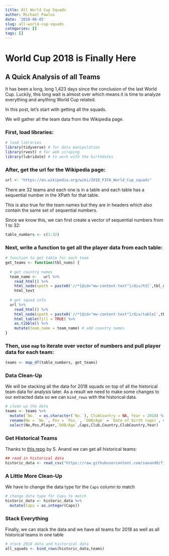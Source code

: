 ```yaml
---
title: All World Cup Squads
author: Michael Pawlus
date: '2018-06-05'
slug: all-world-cup-squads
categories: []
tags: []
---
```


# World Cup 2018 is Finally Here

## A Quick Analysis of all Teams

It has been a long, long 1,423 days since the conclusion of the last World Cup. Luckily, this long wait is almost over which means it is time to analyze everything and anything World Cup related.

In this post, let's start with getting all the squads.

We will gather all the team data from the Wikipedia page.

### First, load libraries:

```r
# load libraries  
library(tidyverse) # for data manipulation
library(rvest) # for web scraping
library(lubridate) # to work with the birthdates
```

### After, get the url for the Wikipedia page:

```r
url <- "https://en.wikipedia.org/wiki/2018_FIFA_World_Cup_squads"
```

There are 32 teams and each one is in a table and each table has a sequential number in the XPath for that table.

This is also true for the team names but they are in headers which also contain the same set of sequential numbers.

Since we know this, we can first create a vector of sequential numbers from 1 to 32:

```r
table_numbers <- c(1:32)
```

### Next, write a function to get all the player data from each table:

```r
# function to get table for each team
get_teams <- function(tbl_nums) {
  
  # get country names
  team_name <-   url %>%
    read_html() %>%
    html_node(xpath = paste0('//*[@id="mw-content-text"]/div/h3[',tbl_nums,']')) %>%
    html_text
  
  # get squad info
  url %>%
    read_html() %>%
    html_node(xpath = paste0('//*[@id="mw-content-text"]/div/table[',tbl_nums,']')) %>%
    html_table(fill = TRUE) %>%
    as.tibble() %>%
    mutate(team_name = team_name) # add country names
}
```

### Then, use `map` to iterate over vector of numbers and pull player data for each team:

```r
teams <- map_df(table_numbers, get_teams)
```

### Data Clean-Up

We will be stacking all the data for 2018 squads on top of all the historical team data for analysis later. As a result we need to make some changes to our extracted data so we can `bind_rows` with the historical data.

```r
# clean up the data
teams <- teams %>%
  mutate(`No.` = as.character(`No.`), ClubCountry = NA, Year = 2018) %>%
  rename(No = `No.`, Pos = `Pos.`, `DOB/Age` = `Date of birth (age)`, Country = team_name) %>%
  select(No,Pos,Player,`DOB/Age`,Caps,Club,Country,ClubCountry,Year)
```

### Get Historical Teams

Thanks to [this repo](https://github.com/sanand0/fifadata) by S. Anand we can get all historical teams:

```r
## read in historical data
historic_data <- read_csv("https://raw.githubusercontent.com/sanand0/fifadata/master/squads.csv")
```

### A Little More Clean-Up

We have to change the data type for the `Caps` column to match

```r
# change data type for Caps to match
historic_data <- historic_data %>%
  mutate(Caps = as.integer(Caps))
```

### Stack Everything

Finally, we can stack the data and we have all teams for 2018 as well as all historical teams in one table

```r
# stack 2018 data and historical data
all_squads <- bind_rows(historic_data,teams)
```

